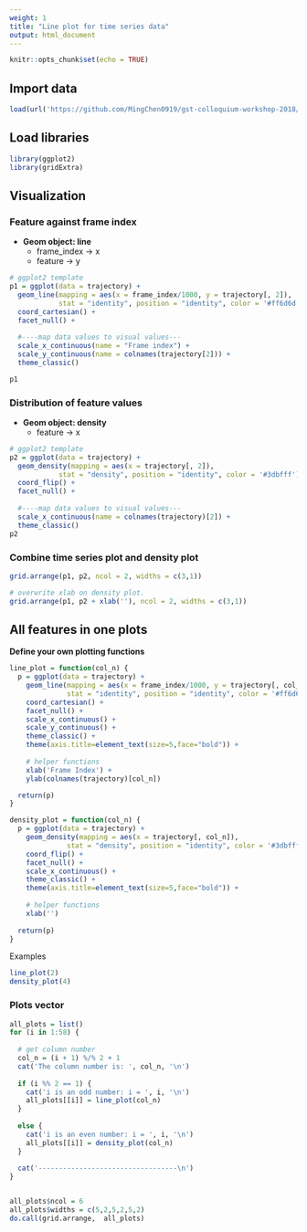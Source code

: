 ```yaml
---
weight: 1
title: "Line plot for time series data"
output: html_document
---
```


<style>
pre code, pre, code {
  white-space: pre !important;
  overflow-x: scroll !important;
  word-break: keep-all !important;
  word-wrap: initial !important;
}
</style>

```r
knitr::opts_chunk$set(echo = TRUE)
```


## Import data

```r
load(url('https://github.com/MingChen0919/gst-colloquium-workshop-2018/raw/master/content/datasets/datasets.RData'))
```

## Load libraries

```r
library(ggplot2)
library(gridExtra)
```


## Visualization

### Feature against frame index

* **Geom object: line**
    + frame_index -> x
    + feature -> y

```r
# ggplot2 template
p1 = ggplot(data = trajectory) +
  geom_line(mapping = aes(x = frame_index/1000, y = trajectory[, 2]), 
            stat = "identity", position = "identity", color = '#ff6d6d') +
  coord_cartesian() +
  facet_null() +
  
  #----map data values to visual values---
  scale_x_continuous(name = "Frame index") +
  scale_y_continuous(name = colnames(trajectory[2])) +
  theme_classic()

p1
```

### Distribution of feature values

* **Geom object: density**
    + feature -> x
    
```r
# ggplot2 template
p2 = ggplot(data = trajectory) +
  geom_density(mapping = aes(x = trajectory[, 2]), 
            stat = "density", position = "identity", color = '#3dbfff') +
  coord_flip() +
  facet_null() +
  
  #----map data values to visual values---
  scale_x_continuous(name = colnames(trajectory)[2]) +
  theme_classic()
p2
```


### Combine time series plot and density plot

```r
grid.arrange(p1, p2, ncol = 2, widths = c(3,1))

# overwrite xlab on density plot.
grid.arrange(p1, p2 + xlab(''), ncol = 2, widths = c(3,1))
```



## All features in one plots

**Define your own plotting functions**

```r
line_plot = function(col_n) {
  p = ggplot(data = trajectory) +
    geom_line(mapping = aes(x = frame_index/1000, y = trajectory[, col_n]), 
              stat = "identity", position = "identity", color = '#ff6d6d') +
    coord_cartesian() +
    facet_null() +
    scale_x_continuous() +
    scale_y_continuous() +
    theme_classic() +
    theme(axis.title=element_text(size=5,face="bold")) +
    
    # helper functions
    xlab('Frame Index') +
    ylab(colnames(trajectory)[col_n])

  return(p)
}

density_plot = function(col_n) {
  p = ggplot(data = trajectory) +
    geom_density(mapping = aes(x = trajectory[, col_n]), 
              stat = "density", position = "identity", color = '#3dbfff') +
    coord_flip() +
    facet_null() +
    scale_x_continuous() +
    theme_classic() +
    theme(axis.title=element_text(size=5,face="bold")) +
    
    # helper functions
    xlab('')
    
  return(p)
}
```

Examples

```r
line_plot(2)
density_plot(4)
```

### Plots vector

```r
all_plots = list()
for (i in 1:58) {
  
  # get column number
  col_n = (i + 1) %/% 2 + 1
  cat('The column number is: ', col_n, '\n')
  
  if (i %% 2 == 1) {
    cat('i is an odd number: i = ', i, '\n')
    all_plots[[i]] = line_plot(col_n)
  }
  
  else {
    cat('i is an even number: i = ', i, '\n')
    all_plots[[i]] = density_plot(col_n)
  }
  
  cat('----------------------------------\n')
}


all_plots$ncol = 6
all_plots$widths = c(5,2,5,2,5,2)
do.call(grid.arrange,  all_plots)
```

